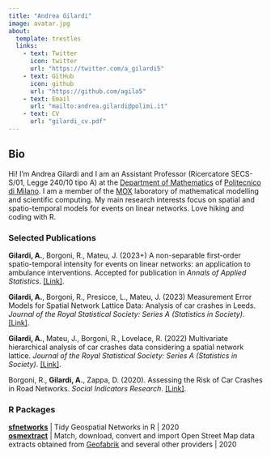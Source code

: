 ```yaml
---
title: "Andrea Gilardi"
image: avatar.jpg
about:
  template: trestles
  links:
    - text: Twitter
      icon: twitter
      url: "https://twitter.com/a_gilardi5"
    - text: GitHub
      icon: github
      url: "https://github.com/agila5"
    - text: Email
      url: "mailto:andrea.gilardi@polimi.it"
    - text: CV
      url: "gilardi_cv.pdf"
---
```


::: column-page
## Bio

Hi! I'm Andrea Gilardi and I am an Assistant Professor (Ricercatore SECS-S/01, Legge 240/10 tipo A) at the [Department of Mathematics](https://www.mate.polimi.it/?lg=en) of [Politecnico di Milano](https://www.polimi.it/en). I am a member of the [MOX](https://mox.polimi.it/) laboratory of mathematical modelling and scientific computing. My main research interests focus on spatial and spatio-temporal models for events on linear networks. Love hiking and coding with R.

<p></p>

### Selected Publications

**Gilardi, A.**, Borgoni, R., Mateu, J. (2023+) A non-separable first-order spatio-temporal intensity for events on linear networks: an application to ambulance interventions. Accepted for publication in *Annals of Applied Statistics*. [\[Link\]](https://arxiv.org/abs/2106.00457).

**Gilardi, A.**, Borgoni, R., Presicce, L., Mateu, J. (2023) Measurement Error Models for Spatial Network Lattice Data: Analysis of car crashes in Leeds. *Journal of the Royal Statistical Society: Series A (Statistics in Society)*. [\[Link\]](http://doi.org/10.1093/jrsssa/qnad057).

**Gilardi, A.**, Mateu, J., Borgoni, R., Lovelace, R. (2022) Multivariate hierarchical analysis of car crashes data considering a spatial network lattice. *Journal of the Royal Statistical Society: Series A (Statistics in Society)*. [\[Link\]](http://doi.org/10.1111/rssa.12823).

Borgoni, R., **Gilardi, A.**, Zappa, D. (2020). Assessing the Risk of Car Crashes in Road Networks. *Social Indicators Research*. [\[Link\]](https://doi.org/10.1007/s11205-020-02295-x).

### R Packages

[**sfnetworks**](https://luukvdmeer.github.io/sfnetworks/) \| Tidy Geospatial Networks in R \| 2020\
[**osmextract**](https://docs.ropensci.org/osmextract/) \| Match, download, convert and import Open Street Map data extracts obtained from [Geofabrik](http://www.geofabrik.de/) and several other providers \| 2020
:::
